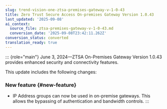 ```yaml
---
slug: trend-vision-one-ztsa-premises-gateway-v-1-0-43
title: Zero Trust Secure Access On-premises Gateway Version 1.0.43
last_updated: '2025-09-08'
ai_context:
  source_file: ztsa-premises-gateway-v-1-0-43.md
  conversion_date: '2025-09-08T23:42:11.262Z'
conversion_status: converted
translation_ready: true
---
```


::: {role="main"}
June 3, 2024—ZTSA On-Premises Gateway Version 1.0.43 provides enhanced security and connectivity features.

This update includes the following changes:

### New feature {#new-feature}

- IP Address groups can now be used in on-premise gateways. This allows the bypassing of authentication and bandwidth controls.
:::
